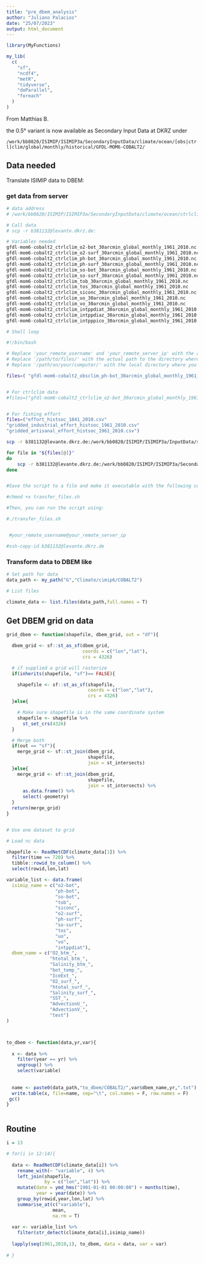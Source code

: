```yaml
---
title: "pre_dbem_analysis"
author: "Juliano Palacios"
date: "25/07/2023"
output: html_document
---
```


```r
library(MyFunctions)

my_lib(
  c(
    "sf",
    "ncdf4",
    "metR",
    "tidyverse",
    "doParallel",
    "foreach"
  )
)

```


From Matthias B.

the 0.5° variant is now available as Secondary Input Data at DKRZ under

`/work/bb0820/ISIMIP/ISIMIP3a/SecondaryInputData/climate/ocean/[obs|ctrl]clim/global/monthly/historical/GFDL-MOM6-COBALT2/`



## Data needed

Translate ISIMIP data to DBEM:

### get data from server

```r

# data address
# /work/bb0820/ISIMIP/ISIMIP3a/SecondaryInputData/climate/ocean/ctrlclim/global/monthly/historical/GFDL-MOM6-COBALT2

# Call data
# scp -r b381132@levante.dkrz.de:

# Variables needed
gfdl-mom6-cobalt2_ctrlclim_o2-bot_30arcmin_global_monthly_1961_2010.nc
gfdl-mom6-cobalt2_ctrlclim_o2-surf_30arcmin_global_monthly_1961_2010.nc
gfdl-mom6-cobalt2_ctrlclim_ph-bot_30arcmin_global_monthly_1961_2010.nc
gfdl-mom6-cobalt2_ctrlclim_ph-surf_30arcmin_global_monthly_1961_2010.nc
gfdl-mom6-cobalt2_ctrlclim_so-bot_30arcmin_global_monthly_1961_2010.nc
gfdl-mom6-cobalt2_ctrlclim_so-surf_30arcmin_global_monthly_1961_2010.nc
gfdl-mom6-cobalt2_ctrlclim_tob_30arcmin_global_monthly_1961_2010.nc
gfdl-mom6-cobalt2_ctrlclim_tos_30arcmin_global_monthly_1961_2010.nc
gfdl-mom6-cobalt2_ctrlclim_siconc_30arcmin_global_monthly_1961_2010.nc
gfdl-mom6-cobalt2_ctrlclim_uo_30arcmin_global_monthly_1961_2010.nc
gfdl-mom6-cobalt2_ctrlclim_vo_30arcmin_global_monthly_1961_2010.nc
gfdl-mom6-cobalt2_ctrlclim_intppdiat_30arcmin_global_monthly_1961_2010.nc
gfdl-mom6-cobalt2_ctrlclim_intppdiaz_30arcmin_global_monthly_1961_2010.nc
gfdl-mom6-cobalt2_ctrlclim_intpppico_30arcmin_global_monthly_1961_2010.nc

```



```bash


# Shell loop

#!/bin/bash

# Replace 'your_remote_username' and 'your_remote_server_ip' with the actual username and IP address of the remote server.
# Replace '/path/to/files/' with the actual path to the directory where the files are located on the remote server.
# Replace '/path/on/your/computer/' with the local directory where you want to save the transferred files.

files=( "gfdl-mom6-cobalt2_obsclim_ph-bot_30arcmin_global_monthly_1961_2010.nc" "gfdl-mom6-cobalt2_obsclim_o2-bot_30arcmin_global_monthly_1961_2010.nc" "gfdl-mom6-cobalt2_obsclim_o2-surf_30arcmin_global_monthly_1961_2010.nc" "gfdl-mom6-cobalt2_obsclim_ph-bot_30arcmin_global_monthly_1961_2010.nc" "gfdl-mom6-cobalt2_obsclim_ph-surf_30arcmin_global_monthly_1961_2010.nc" "gfdl-mom6-cobalt2_obsclim_so-bot_30arcmin_global_monthly_1961_2010.nc" "gfdl-mom6-cobalt2_obsclim_so-surf_30arcmin_global_monthly_1961_2010.nc" "gfdl-mom6-cobalt2_obsclim_tob_30arcmin_global_monthly_1961_2010.nc" "gfdl-mom6-cobalt2_obsclim_tos_30arcmin_global_monthly_1961_2010.nc" "gfdl-mom6-cobalt2_obsclim_siconc_30arcmin_global_monthly_1961_2010.nc" "gfdl-mom6-cobalt2_obsclim_uo_30arcmin_global_monthly_1961_2010.nc" "gfdl-mom6-cobalt2_obsclim_vo_30arcmin_global_monthly_1961_2010.nc" "gfdl-mom6-cobalt2_obsclim_intppdiat_30arcmin_global_monthly_1961_2010.nc" "gfdl-mom6-cobalt2_obsclim_intppdiaz_30arcmin_global_monthly_1961_2010.nc" "gfdl-mom6-cobalt2_obsclim_intpppico_30arcmin_global_monthly_1961_2010.nc")


# For ctrlclim data
#files=("gfdl-mom6-cobalt2_ctrlclim_o2-bot_30arcmin_global_monthly_1961_2010.nc" "gfdl-mom6-cobalt2_ctrlclim_o2-surf_30arcmin_global_monthly_1961_2010.nc" "gfdl-mom6-cobalt2_ctrlclim_ph-bot_30arcmin_global_monthly_1961_2010.nc" "gfdl-mom6-cobalt2_ctrlclim_o2-bot_30arcmin_global_monthly_1961_2010.nc" "gfdl-mom6-cobalt2_ctrlclim_o2-surf_30arcmin_global_monthly_1961_2010.nc" "gfdl-mom6-cobalt2_ctrlclim_ph-bot_30arcmin_global_monthly_1961_2010.nc" "gfdl-mom6-cobalt2_ctrlclim_ph-surf_30arcmin_global_monthly_1961_2010.nc" "gfdl-mom6-cobalt2_ctrlclim_so-bot_30arcmin_global_monthly_1961_2010.nc" "gfdl-mom6-cobalt2_ctrlclim_so-surf_30arcmin_global_monthly_1961_2010.nc" "gfdl-mom6-cobalt2_ctrlclim_tob_30arcmin_global_monthly_1961_2010.nc" "gfdl-mom6-cobalt2_ctrlclim_tos_30arcmin_global_monthly_1961_2010.nc" "gfdl-mom6-cobalt2_ctrlclim_siconc_30arcmin_global_monthly_1961_2010.nc" "gfdl-mom6-cobalt2_ctrlclim_uo_30arcmin_global_monthly_1961_2010.nc" "gfdl-mom6-cobalt2_ctrlclim_vo_30arcmin_global_monthly_1961_2010.nc" "gfdl-mom6-cobalt2_ctrlclim_intppdiat_30arcmin_global_monthly_1961_2010.nc" "gfdl-mom6-cobalt2_ctrlclim_intppdiaz_30arcmin_global_monthly_1961_2010.nc" "gfdl-mom6-cobalt2_ctrlclim_intpppico_30arcmin_global_monthly_1961_2010.nc")


# For fishing effort
files=("effort_histsoc_1841_2010.csv"
"gridded_industrial_effort_histsoc_1961_2010.csv"
"gridded_artisanal_effort_histsoc_1961_2010.csv")

scp -r b381132@levante.dkrz.de:/work/bb0820/ISIMIP/ISIMIP3a/InputData/socioeconomic/fishing/histsoc/"$file" ./

for file in "${files[@]}"
do
    scp -r b381132@levante.dkrz.de:/work/bb0820/ISIMIP/ISIMIP3a/SecondaryInputData/climate/ocean/obsclim/global/monthly/historical/GFDL-MOM6-COBALT2/"$file" ./
done


#Save the script to a file and make it executable with the following command:

#chmod +x transfer_files.sh

#Then, you can run the script using:

#./transfer_files.sh


 #your_remote_username@your_remote_server_ip

#ssh-copy-id b381132@levante.dkrz.de
```


### Transform data to DBEM like

```r

# Set path for data
data_path <- my_path("G","Climate/cimip6/COBALT2")

# List files

climate_data <- list.files(data_path,full.names = T)

```

## Get DBEM grid on data


```r

grid_dbem <- function(shapefile, dbem_grid, out = "df"){

  dbem_grid <- sf::st_as_sf(dbem_grid,
                            coords = c("lon","lat"),
                            crs = 4326)

  # if supplied a grid will rasterize
  if(inherits(shapefile, "sf")== FALSE){

    shapefile <- sf::st_as_sf(shapefile,
                              coords = c("lon","lat"),
                              crs = 4326) 
  }else{

    # Make sure shapefile is in the same coordinate system
    shapefile <- shapefile %>%
      st_set_crs(4326)
  }

  # Merge both
  if(out == "sf"){
    merge_grid <- sf::st_join(dbem_grid,
                              shapefile,
                              join = st_intersects)
  }else{
    merge_grid <- sf::st_join(dbem_grid,
                              shapefile,
                              join = st_intersects) %>%
      as.data.frame() %>%
      select(-geometry)
  }
  return(merge_grid)
}



```


```r
# Use one dataset to grid

# Load nc data

shapefile <- ReadNetCDF(climate_data[1]) %>%
  filter(time == 720) %>%
  tibble::rowid_to_column() %>% 
  select(rowid,lon,lat)


```

```r

variable_list <- data.frame(
  isimip_name = c("o2-bot", 
                  "ph-bot",
                  "so-bot",
                  "tob",
                  "siconc",
                  "o2-surf",
                  "ph-surf",
                  "so-surf",
                  "tos",
                  "uo",
                  "vo",
                  "intppdiat"),
  dbem_name = c("O2_btm_",
                "htotal_btm_",
                "Salinity_btm_",
                "bot_temp_",
                "IceExt_",
                "O2_surf_",
                "htotal_surf_",
                "Salinity_surf_",
                "SST_",
                "AdvectionU_",
                "AdvectionV_",
                "test")
)



to_dbem <- function(data,yr,var){
  
  x <- data %>% 
    filter(year == yr) %>%
    ungroup() %>% 
    select(variable)
  
  
  name <- paste0(data_path,"to_dbem/COBALT2/",var$dbem_name,yr,".txt")
  write.table(x, file=name, sep="\t", col.names = F, row.names = F)
 gc() 
}



```



## Routine


```r
i = 13

# for(i in 12:14){
  
  data <- ReadNetCDF(climate_data[i]) %>% 
    rename_with(~ "variable", 4) %>% 
    left_join(shapefile,
              by = c("lon","lat")) %>% 
    mutate(date = ymd_hms("1901-01-01 00:00:00") + months(time),
           year = year(date)) %>% 
    group_by(rowid,year,lon,lat) %>% 
    summarise_at(c("variable"),
                 mean,
                 na.rm = T)
  
  var <- variable_list %>% 
    filter(str_detect(climate_data[i],isimip_name))
  
  lapply(seq(1961,2010,1), to_dbem, data = data, var = var)
  
# }


```


